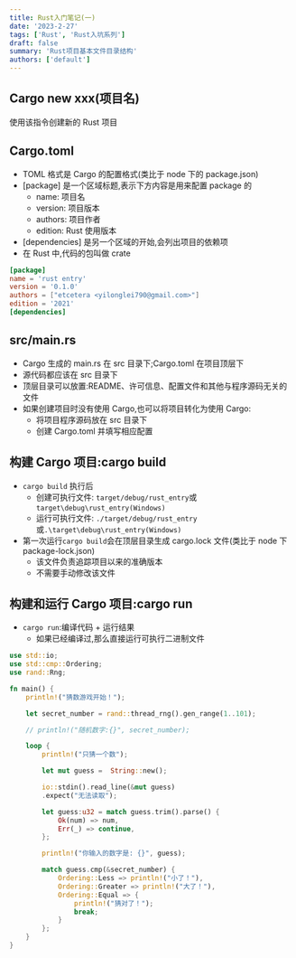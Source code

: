 ```yaml
---
title: Rust入门笔记(一)
date: '2023-2-27'
tags: ['Rust', 'Rust入坑系列']
draft: false
summary: 'Rust项目基本文件目录结构'
authors: ['default']
---
```


## Cargo new xxx(项目名)

使用该指令创建新的 Rust 项目

## Cargo.toml

- TOML 格式是 Cargo 的配置格式(类比于 node 下的 package.json)
- [package] 是一个区域标题,表示下方内容是用来配置 package 的
  - name: 项目名
  - version: 项目版本
  - authors: 项目作者
  - edition: Rust 使用版本
- [dependencies] 是另一个区域的开始,会列出项目的依赖项
- 在 Rust 中,代码的包叫做 crate

```toml
[package]
name = 'rust entry'
version = '0.1.0'
authors = ["etcetera <yilonglei790@gmail.com>"]
edition = '2021'
[dependencies]
```

## src/main.rs

- Cargo 生成的 main.rs 在 src 目录下;Cargo.toml 在项目顶层下
- 源代码都应该在 src 目录下
- 顶层目录可以放置:README、许可信息、配置文件和其他与程序源码无关的文件
- 如果创建项目时没有使用 Cargo,也可以将项目转化为使用 Cargo:
  - 将项目程序源码放在 src 目录下
  - 创建 Cargo.toml 并填写相应配置

## 构建 Cargo 项目:cargo build

- `cargo build` 执行后
  - 创建可执行文件: `target/debug/rust_entry`或`target\debug\rust_entry(Windows)`
  - 运行可执行文件: `./target/debug/rust_entry`或`.\target\debug\rust_entry(Windows)`
- 第一次运行`cargo build`会在顶层目录生成 cargo.lock 文件(类比于 node 下 package-lock.json)
  - 该文件负责追踪项目以来的准确版本
  - 不需要手动修改该文件

## 构建和运行 Cargo 项目:cargo run

- `cargo run`:编译代码 + 运行结果
  - 如果已经编译过,那么直接运行可执行二进制文件

```rs:猜输游戏.rs
use std::io;
use std::cmp::Ordering;
use rand::Rng;

fn main() {
    println!("猜数游戏开始！");

    let secret_number = rand::thread_rng().gen_range(1..101);

    // println!("随机数字:{}", secret_number);

    loop {
        println!("只猜一个数");

        let mut guess =  String::new();

        io::stdin().read_line(&mut guess)
        .expect("无法读取");

        let guess:u32 = match guess.trim().parse() {
            Ok(num) => num,
            Err(_) => continue,
        };

        println!("你输入的数字是: {}", guess);

        match guess.cmp(&secret_number) {
            Ordering::Less => println!("小了！"),
            Ordering::Greater => println!("大了！"),
            Ordering::Equal => {
                println!("猜对了！");
                break;
            }
        };
    }
}
```
